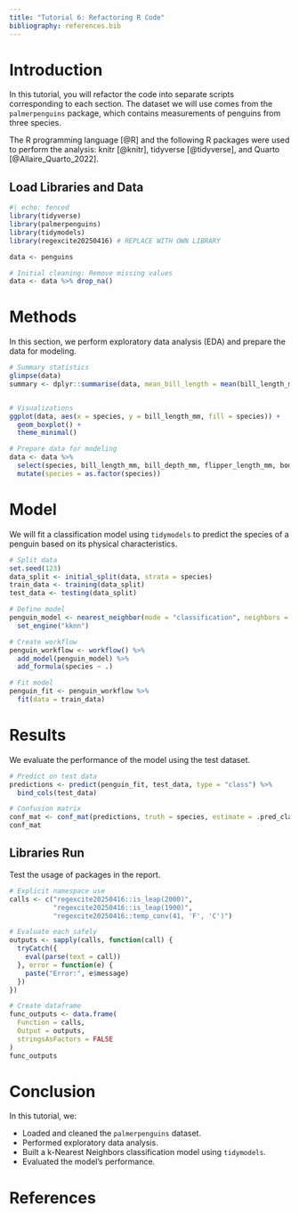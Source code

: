 ```yaml
---
title: "Tutorial 6: Refactoring R Code"
bibliography: references.bib
---
```


# Introduction

In this tutorial, you will refactor the code into separate scripts corresponding to each section. The dataset we will use comes from the `palmerpenguins` package, which contains measurements of penguins from three species.

The R programming language [@R]  and the following R packages were used to perform the analysis:  knitr [@knitr], tidyverse [@tidyverse], and Quarto [@Allaire_Quarto_2022]. 

## Load Libraries and Data

```r
#| echo: fenced
library(tidyverse)
library(palmerpenguins)
library(tidymodels)
library(regexcite20250416) # REPLACE WITH OWN LIBRARY

data <- penguins

# Initial cleaning: Remove missing values
data <- data %>% drop_na()
```

# Methods

In this section, we perform exploratory data analysis (EDA) and prepare the data for modeling.

```r
# Summary statistics
glimpse(data)
summary <- dplyr::summarise(data, mean_bill_length = mean(bill_length_mm), mean_bill_depth = mean(bill_depth_mm), mean_flipper_length = mean(flipper_length_mm), mean_body_mass = mean(body_mass_g))


# Visualizations
ggplot(data, aes(x = species, y = bill_length_mm, fill = species)) +
  geom_boxplot() +
  theme_minimal()

# Prepare data for modeling
data <- data %>%
  select(species, bill_length_mm, bill_depth_mm, flipper_length_mm, body_mass_g) %>%
  mutate(species = as.factor(species))
```

# Model

We will fit a classification model using `tidymodels` to predict the species of a penguin based on its physical characteristics.

```r
# Split data
set.seed(123)
data_split <- initial_split(data, strata = species)
train_data <- training(data_split)
test_data <- testing(data_split)

# Define model
penguin_model <- nearest_neighbor(mode = "classification", neighbors = 5) %>%
  set_engine("kknn")

# Create workflow
penguin_workflow <- workflow() %>%
  add_model(penguin_model) %>%
  add_formula(species ~ .)

# Fit model
penguin_fit <- penguin_workflow %>%
  fit(data = train_data)
```

# Results

We evaluate the performance of the model using the test dataset.

```r
# Predict on test data
predictions <- predict(penguin_fit, test_data, type = "class") %>%
  bind_cols(test_data)

# Confusion matrix
conf_mat <- conf_mat(predictions, truth = species, estimate = .pred_class)
conf_mat
```

## Libraries Run

Test the usage of packages in the report.

```r
# Explicit namespace use
calls <- c("regexcite20250416::is_leap(2000)", 
           "regexcite20250416::is_leap(1900)", 
           "regexcite20250416::temp_conv(41, 'F', 'C')")

# Evaluate each safely
outputs <- sapply(calls, function(call) {
  tryCatch({
    eval(parse(text = call))
  }, error = function(e) {
    paste("Error:", e$message)
  })
})

# Create dataframe
func_outputs <- data.frame(
  Function = calls,
  Output = outputs,
  stringsAsFactors = FALSE
)
func_outputs
```

# Conclusion

In this tutorial, we:

- Loaded and cleaned the `palmerpenguins` dataset.
- Performed exploratory data analysis.
- Built a k-Nearest Neighbors classification model using `tidymodels`.
- Evaluated the model's performance.

# References